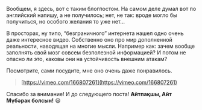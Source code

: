 Вообщем, я здесь, вот с таким блогпостом. 
На самом деле думал вот по английский напишу, а не получилось; 
нет, не так: вроде могло бы получиться, но особого желания то уже нет…

В просторах, ну типо, “безграничного” интернета нашел одно очень даже интересное видео. 
Собственно оно про мир дополненной реальности, наводящая на многие мысли. 
Например как: зачем вообще заполнять свой мозг совсем безполезной информацией? 
И потом не опасно ли это, каковы они на устойчивость внешним атакам?

Посмотрите, сами посудите, мне оно очень даже понравилось.

>[https://vimeo.com/166807261](https://vimeo.com/166807261)


Спасибо за внимание! И до следующего поста!
<strong>Айтпақшы, Айт Мүбәрак болсын!</strong> 😃
